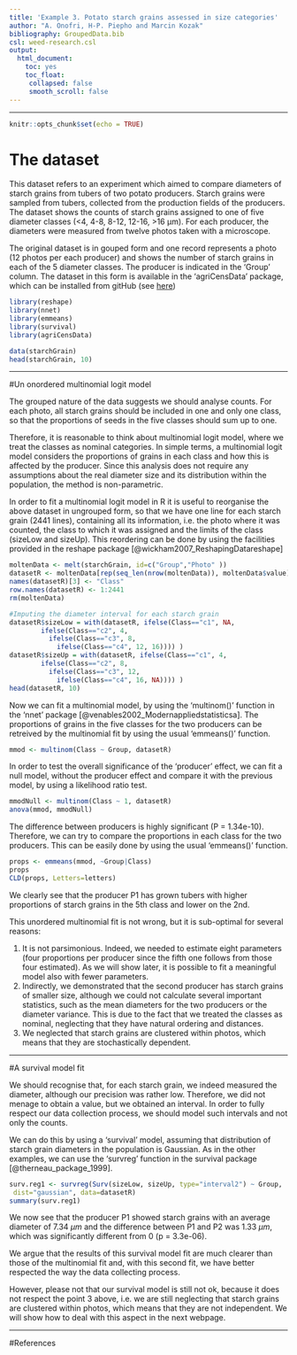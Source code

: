 ```yaml
---
title: 'Example 3. Potato starch grains assessed in size categories'
author: "A. Onofri, H-P. Piepho and Marcin Kozak"
bibliography: GroupedData.bib
csl: weed-research.csl
output: 
  html_document:
    toc: yes
    toc_float: 
     collapsed: false
     smooth_scroll: false
---
```



---
   
  

```r
knitr::opts_chunk$set(echo = TRUE)
```

# The dataset

This dataset refers to an experiment which aimed to compare diameters of starch grains from tubers of two potato producers. Starch grains were sampled from tubers, collected from the production fields of the producers. The dataset shows the counts of starch grains assigned to one of five diameter classes (<4, 4-8, 8-12, 12-16, >16 µm). For each producer, the diameters were measured from twelve photos taken with a microscope.

The original dataset is in gouped form and one record represents a photo (12 photos per each producer) and shows the number of starch grains in each of the 5 diameter classes. The producer is indicated in the 'Group' column. The dataset in this form is available in the 'agriCensData' package, which can be installed from gitHub (see [here](https://onofriandreapg.github.io/agriCensData/index.html))

```r
library(reshape)
library(nnet)
library(emmeans)
library(survival)
library(agriCensData)

data(starchGrain)
head(starchGrain, 10)
```

---

#Un onordered multinomial logit model

The grouped nature of the data suggests we should analyse counts. For each photo, all starch grains should be included in one and only one class, so that the proportions of seeds in the five classes should sum up to one.

Therefore, it is reasonable to think about multinomial logit model, where we treat the classes as nominal categories. In simple terms, a multinomial logit model considers the proportions of grains in each class and how this is affected by the producer. Since this analysis does not require any assumptions about the real diameter size and its distribution within the population, the method is non-parametric.

In order to fit a multinomial logit model in R it is useful to reorganise the above dataset in ungrouped form, so that we have one line for each starch grain (2441 lines), containing all its information, i.e. the photo where it was counted, the class to which it was assigned and the limits of the class (sizeLow and sizeUp). This reordering can be done by using the facilities provided in the reshape package [@wickham2007_ReshapingDatareshape]

```r
moltenData <- melt(starchGrain, id=c("Group","Photo" ))
datasetR <- moltenData[rep(seq_len(nrow(moltenData)), moltenData$value),][,1:3]
names(datasetR)[3] <- "Class"
row.names(datasetR) <- 1:2441
rm(moltenData)

#Imputing the diameter interval for each starch grain
datasetR$sizeLow = with(datasetR, ifelse(Class=="c1", NA,
        ifelse(Class=="c2", 4,
          ifelse(Class=="c3", 8, 
            ifelse(Class=="c4", 12, 16)))) ) 
datasetR$sizeUp = with(datasetR, ifelse(Class=="c1", 4,
        ifelse(Class=="c2", 8,
          ifelse(Class=="c3", 12, 
            ifelse(Class=="c4", 16, NA)))) )
head(datasetR, 10)
```

Now we can fit a multinomial model, by using the 'multinom()' function in the 'nnet' package [@venables2002_Modernappliedstatisticsa]. The proportions of grains in the five classes for the two producers can be retreived by the multinomial fit by using the usual 'emmeans()' function.

```r
mmod <- multinom(Class ~ Group, datasetR)
```

In order to test the overall significance of the 'producer' effect, we can fit a null model, without the producer effect and compare it with the previous model, by using a likelihood ratio test.

```r
mmodNull <- multinom(Class ~ 1, datasetR)
anova(mmod, mmodNull)
```

The difference between producers is highly significant (P = 1.34e-10). Therefore, we can try to compare the proportions in each class for the two producers. This can be easily done by using the usual 'emmeans()' function.

```r
props <- emmeans(mmod, ~Group|Class)
props
CLD(props, Letters=letters)
```

We clearly see that the producer P1 has grown tubers with higher proportions of starch grains in the 5th class and lower on the 2nd.

This unordered multinomial fit is not wrong, but it is sub-optimal for several reasons:

1.	It is not parsimonious. Indeed, we needed to estimate eight parameters (four proportions per producer since the fifth one follows from those four estimated). As we will show later, it is possible to fit a meaningful model also with fewer parameters.
2.	Indirectly, we demonstrated that the second producer has starch grains of smaller size, although we could not calculate several important statistics, such as the mean diameters for the two producers or the diameter variance. This is due to the fact that we treated the classes as nominal, neglecting that they have natural ordering and distances.
3.	We neglected that starch grains are clustered within photos, which means that they are stochastically dependent.

---

#A survival model fit

We should recognise that, for each starch grain, we indeed measured the diameter, although our precision was rather low. Therefore, we did not menage to obtain a value, but we obtained an interval. In order to fully respect our data collection process, we should model such intervals and not only the counts.

We can do this by using a 'survival' model, assuming that distribution of starch grain diameters in the population is Gaussian. As in the other examples, we can use the 'survreg' function in the survival package [@therneau_package_1999].

```r
surv.reg1 <- survreg(Surv(sizeLow, sizeUp, type="interval2") ~ Group,
 dist="gaussian", data=datasetR)
summary(surv.reg1)
```

We now see that the producer P1 showed starch grains with an average diameter of 7.34 $\mu m$ and the difference between P1 and P2 was 1.33 $\mu m$, which was significantly different from 0 (p = 3.3e-06).

We argue that the results of this survival model fit are much clearer than those of the multinomial fit and, with this second fit, we have better respected the way the data collecting process.

However, please not that our survival model is still not ok, because it does not respect the point 3 above, i.e. we are still neglecting that starch grains are clustered within photos, which means that they are not independent. We will show how to deal with this aspect in the next webpage.

---

#References
